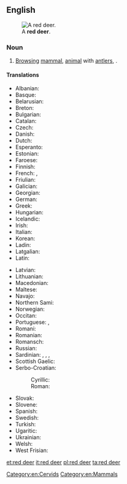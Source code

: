 ==English==
{{wikipedia}}
[[File:Cervus_elaphus_Luc_Viatour_5.jpg|thumb|A '''red deer'''.]]

===Noun===
{{en-noun|head=[[red]] [[deer]]|red deer|pl2=red deers}}

# [[browsing|Browsing]] [[mammal]], [[animal]] with [[antler]]s, ''{{l|mul|Cervus elaphus}}''.

====Translations====
{{trans-top|Cervus elaphus}}
* Albanian: {{t-|sq|dreri}}
* Basque: {{t+|eu|orein}}
* Belarusian: {{t-|be|алень|tr=alén’|m|sc=Cyrl}}
* Breton: {{t-|br|karv ruz}}
* Bulgarian: {{t-|bg|благороден елен|tr=blagoroden elen|sc=Cyrl}}
* Catalan: {{t-|ca|cérvol comú}}
* Czech: {{t-|cs|jelen lesní|m}}
* Danish: {{t-|da|kronhjort|c}}
* Dutch: {{t+|nl|edelhert|n}}
* Esperanto: {{t+|eo|cervo}}
* Estonian: {{t-|et|punahirv}}
* Faroese: {{t-|fo|krúnhjørtur|m}}
* Finnish: {{t+|fi|saksanhirvi}}
* French: {{t-|fr|cerf commun|m}}, {{t-|fr|cerf rouge|m}}
* Friulian: {{tø|fur|cierf}}
* Galician: {{t-|gl|cervo|m}}
* Georgian: {{t+|ka|კეთილშობილი ირემი|tr=ket’ilšobili iremi|sc=Geor}}
* German: {{t-|de|Rothirsch|m}}
* Greek: {{t+|el|ελάφι|n|tr=eláfi}}
* Hungarian: {{t+|hu|szarvas}}
* Icelandic: {{t-|is|krónhjörtur}}
* Irish: {{t-|ga|fia rua|m}}
* Italian: {{t-|it|cervo nobile|m}}
* Korean: {{t-|ko|붉은사슴|tr=bulgeun saseum}}
* Ladin: {{tø|lld|cerf}}
* Latgalian: {{tø|ltg|aļņs|m}}
* Latin: {{t+|la|cervus|f}}
{{trans-mid}}
* Latvian: {{t-|lv|briedis}}
* Lithuanian: {{t+|lt|elnias}}
* Macedonian: {{t-|mk|елен|tr=elen|sc=Cyrl}}
* Maltese: {{t-|mt|ċerf l-aħmar}}
* Navajo: {{tø|nv|tó wónaanídę́ę́ʼ dzeeh}}
* Northern Sami: {{tø|se|ruksesgoddi}}
* Norwegian: {{t-|no|hjort}}
* Occitan: {{t-|oc|cèrvi}}
* Portuguese: {{t+|pt|veado}}, {{t+|pt|cervo}}
* Romani: {{tø|rom|cherbo|m}}
* Romanian: {{t-|ro|cerb comun}}
* Romansch: {{t-|rm|tschierv cotschen}}
* Russian: {{t-|ru|благородный олень|m|tr=blagoródnyj olén’}}
* Sardinian: {{t-|sc|crebu}}, {{t-|sc|crefu}}, {{t-|sc|cherbu}}, {{t-|sc|chervu}}
* Scottish Gaelic: {{t-|gd|fiadh}}
* Serbo-Croatian:
*: Cyrillic: {{t-|sh|јелен|sc=Cyrl}}
*: Roman: {{t-|sh|jelen}}
* Slovak: {{t-|sk|jeleň lesný|m}}
* Slovene: {{t-|sl|navadni jelen}}
* Spanish: {{t-|es|ciervo rojo|m}}
* Swedish: {{t-|sv|kronhjort}}
* Turkish: {{t+|tr|alageyik}}
* Ugaritic: {{tø|uga|𐎀𐎊𐎍|tr=ảyl}}
* Ukrainian: {{t+|uk|олень|m|tr=olen’}}
* Welsh: {{t-|cy|carw coch}}
* West Frisian: {{t-|fy|reahart}}
{{trans-bottom}}

[[Category:en:Cervids]]
[[Category:en:Mammals]]

[[et:red deer]]
[[it:red deer]]
[[pl:red deer]]
[[ta:red deer]]